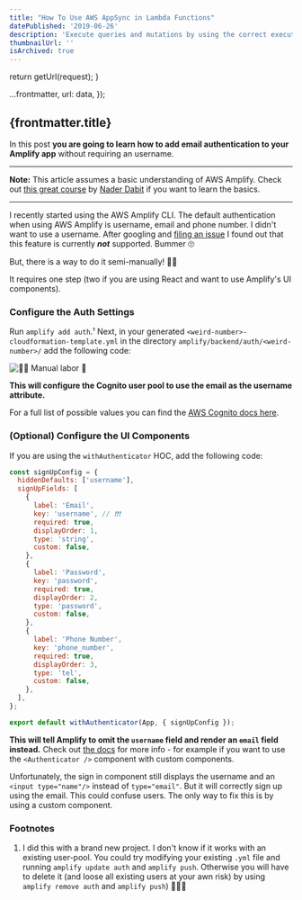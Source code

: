 ```yaml
---
title: "How To Use AWS AppSync in Lambda Functions"
datePublished: '2019-06-26'
description: 'Execute queries and mutations by using the correct execution policy and polyfills.'
thumbnailUrl: ''
isArchived: true
---
```



  return getUrl(request);
}

  ...frontmatter,
  url: data,
});

## {frontmatter.title}


In this post **you are going to learn how to add email authentication to your Amplify app** without requiring an username.

---

**Note:** This article assumes a basic understanding of AWS Amplify. Check out [this great course](https://egghead.io/courses/building-serverless-web-applications-with-react-aws-amplify) by [Nader Dabit](https://twitter.com/dabit3) if you want to learn the basics.

---

I recently started using the AWS Amplify CLI. The default authentication when using AWS Amplify is username, email and phone number. I didn't want to use a username. After googling and [filing an issue](https://github.com/aws-amplify/amplify-js/issues/2860) I found out that this feature is currently _**not**_ supported. Bummer 🙄

But, there is a way to do it semi-manually! 👏🏻

It requires one step (two if you are using React and want to use Amplify's UI components).

### Configure the Auth Settings

Run `amplify add auth`.¹ Next, in your generated `<weird-number>-cloudformation-template.yml` in the directory `amplify/backend/auth/<weird-number>/` add the following code:

![✋🏻 Manual labor 🔨](/images/blog/archive-user-in-lambda-yamlconfig.png)

**This will configure the Cognito user pool to use the email as the username attribute.**

For a full list of possible values you can find the [AWS Cognito docs here](https://docs.aws.amazon.com/AWSCloudFormation/latest/UserGuide/aws-resource-cognito-userpool.html).

### (Optional) Configure the UI Components

If you are using the `withAuthenticator` HOC, add the following code:

```js
const signUpConfig = {
  hiddenDefaults: ['username'],
  signUpFields: [
    {
      label: 'Email',
      key: 'username', // ❗️❗️❗️
      required: true,
      displayOrder: 1,
      type: 'string',
      custom: false,
    },
    {
      label: 'Password',
      key: 'password',
      required: true,
      displayOrder: 2,
      type: 'password',
      custom: false,
    },
    {
      label: 'Phone Number',
      key: 'phone_number',
      required: true,
      displayOrder: 3,
      type: 'tel',
      custom: false,
    },
  ],
};

export default withAuthenticator(App, { signUpConfig });
```

**This will tell Amplify to omit the `username` field and render an `email` field instead.** Check out [the docs](https://aws-amplify.github.io/docs/js/react#signup-configuration) for more info - for example if you want to use the `<Authenticator />` component with custom components.

Unfortunately, the sign in component still displays the username and an `<input type="name"/>` instead of `type="email"`. But it will correctly sign up using the email. This could confuse users. The only way to fix this is by using a custom component.

### Footnotes

1. I did this with a brand new project. I don't know if it works with an existing user-pool. You could try modifying your existing `.yml` file and running `amplify update auth` and `amplify push`. Otherwise you will have to delete it (and loose all existing users at your awn risk) by using `amplify remove auth` and `amplify push`) 🤷🏻‍♂️